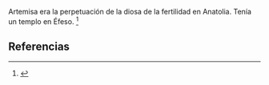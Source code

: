 Artemisa era la perpetuación de la diosa de la fertilidad en Anatolia. Tenía un templo en Éfeso. <ref name="n0">{{lib|LU|133|6|1}}</ref> 

== Referencias ==

<references/>
